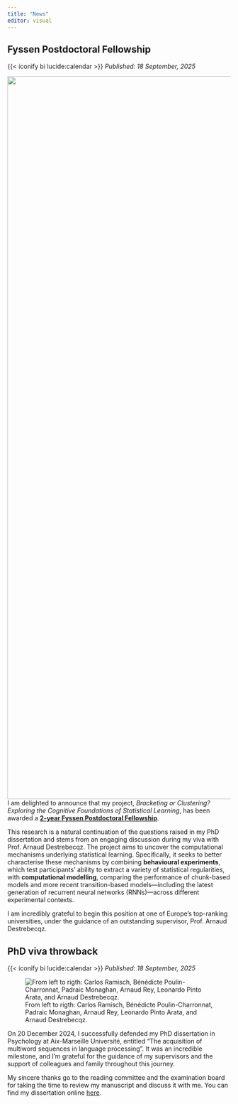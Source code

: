 ```yaml
---
title: "News"
editor: visual
---
```


## Fyssen Postdoctoral Fellowship

{{< iconify bi lucide:calendar >}} *Published: 18 September, 2025*

![](images/Fyssenlogo.png){fig-align="center" width="1627"} I am delighted to announce that my project, *Bracketing or Clustering? Exploring the Cognitive Foundations of Statistical Learning*, has been awarded a [**2-year Fyssen Postdoctoral Fellowship**](https://www.fondationfyssen.fr/en/home/).

This research is a natural continuation of the questions raised in my PhD dissertation and stems from an engaging discussion during my viva with Prof. Arnaud Destrebecqz. The project aims to uncover the computational mechanisms underlying statistical learning. Specifically, it seeks to better characterise these mechanisms by combining **behavioural experiments**, which test participants’ ability to extract a variety of statistical regularities, with **computational modelling**, comparing the performance of chunk-based models and more recent transition-based models—including the latest generation of recurrent neural networks (RNNs)—across different experimental contexts.

I am incredibly grateful to begin this position at one of Europe’s top-ranking universities, under the guidance of an outstanding supervisor, Prof. Arnaud Destrebecqz.

## PhD viva throwback

{{< iconify bi lucide:calendar >}} *Published: 18 September, 2025*

![From left to rigth: Carlos Ramisch, Bénédicte Poulin-Charronnat, Padraic Monaghan, Arnaud Rey, Leonardo Pinto Arata, and Arnaud Destrebecqz.](images/Photo_viva2024.jpg)

On 20 December 2024, I successfully defended my PhD dissertation in Psychology at Aix-Marseille Université, entitled “The acquisition of multiword sequences in language processing”. It was an incredible milestone, and I’m grateful for the guidance of my supervisors and the support of colleagues and family throughout this journey.

My sincere thanks go to the reading committee and the examination board for taking the time to review my manuscript and discuss it with me. You can find my dissertation online [here](https://hal.science/tel-04909221v1/file/PINTO-ARATA_Leonardo_These_24_10_24.pdf).
